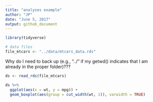 ```yaml
---
title: "analyses example"
author: "JP"
date: "June 5, 2017"
output: github_document
---
```


```r
library(tidyverse)

# data files
file_mtcars <- "../data/mtcars_data.rds"
```

Why do I need to back up (e.g., "../" if my getwd() indicates that I am already in the proper folder)???

```r
ds <- read_rds(file_mtcars)
```

```r
ds %>% 
  ggplot(aes(x = wt, y = mpg)) +
  geom_boxplot(aes(group = cut_width(wt, 1)), varwidth = TRUE)
```

